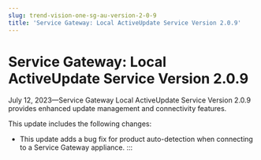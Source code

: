 ```yaml
---
slug: trend-vision-one-sg-au-version-2-0-9
title: 'Service Gateway: Local ActiveUpdate Service Version 2.0.9'
---
```

# Service Gateway: Local ActiveUpdate Service Version 2.0.9

July 12, 2023—Service Gateway Local ActiveUpdate Service Version 2.0.9 provides enhanced update management and connectivity features.

This update includes the following changes:

- This update adds a bug fix for product auto-detection when connecting to a Service Gateway appliance.
:::
